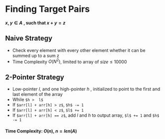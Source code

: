 # Finding Target Pairs

**$x, y ∈ A$ , such that $x + y = z$**

## Naive Strategy

- Check every element with every other element whether it can be summed up to a sum z
- Time Complexity $O(N^2)$, limited to array of $size \le 10000$

## 2-Pointer Strategy

- Low-pointer $l$, and one high-pointer $h$ , initialized to point to the first and last element of the array
- While `$h >  l$`
- If `$arr[l] + arr[h] > z$`, `$h$ -= 1`
- If `$arr[l] + arr[h] < z$`, `$l$ += 1`
- If `$arr[l] + arr[h] == z$`, add $l$ and $h$  to output array, `$l$ += 1` and `$h$ -= 1`

#### Time Complexity: $O(n)$, $n = len(A)$